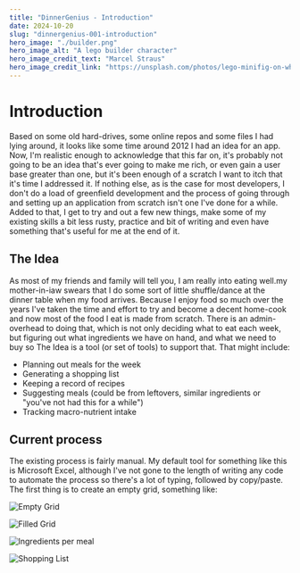 ```yaml
---
title: "DinnerGenius - Introduction"
date: 2024-10-20
slug: "dinnergenius-001-introduction"
hero_image: "./builder.png"
hero_image_alt: "A lego builder character"
hero_image_credit_text: "Marcel Straus"
hero_image_credit_link: "https://unsplash.com/photos/lego-minifig-on-white-surface-rxGN4Z6wN5s"
---
```



Introduction
============

Based on some old hard-drives, some online repos and some files I had lying around, it looks like some time around 2012 I had an idea for an app. Now, I'm realistic enough to acknowledge that this far on, it's probably not going to be an idea that's ever going to make me rich, or even gain a user base greater than one, but it's been enough of a scratch I want to itch that it's time I addressed it. If nothing else, as is the case for most developers, I don't do a load of greenfield development and the process of going through and setting up an application from scratch isn't one I've done for a while. Added to that, I get to try and out a few new things, make some of my existing skills a bit less rusty, practice and bit of writing and even have something that's useful for me at the end of it.


The Idea
--------

As most of my friends and family will tell you, I am really into eating well.my mother-in-iaw swears that I do some sort of little shuffle/dance at the dinner table when my food arrives. Because I enjoy food so much over the years I've taken the time and effort to try and become a decent home-cook and now most of the food I eat is made from scratch. There is an admin-overhead to doing that, which is not only deciding what to eat each week, but figuring out what ingredients we have on hand, and what we need to buy so The Idea is a tool (or set of tools) to support that. That might include:

* Planning out meals for the week
* Generating a shopping list
* Keeping a record of recipes
* Suggesting meals (could be from leftovers, similar ingredients or "you've not had this for a while")
* Tracking macro-nutrient intake

Current process
---------------

The existing process is fairly manual. My default tool for something like this is Microsoft Excel, although I've not gone to the length of writing any code to automate the process so there's a lot of typing, followed by copy/paste. The first thing is to create an empty grid, something like:

![Empty Grid](./excelmealplan001.png)

![Filled Grid](./excelmealplan002.png)

![Ingredients per meal](./excelmealplan003.png)

![Shopping List](./excelmealplan004.png)


